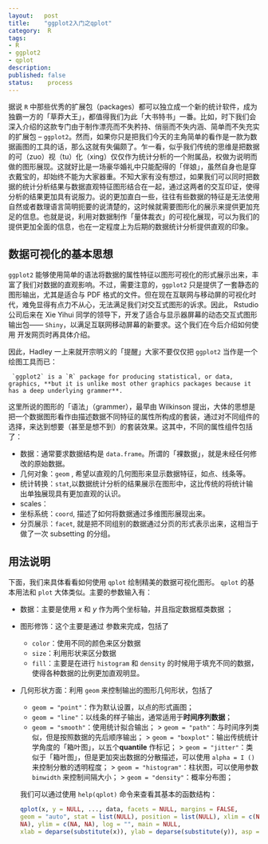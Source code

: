 ```yaml
---
layout:   post
title:    "ggplot2入门之qplot"
category:  R
tags:     
- R 
- ggplot2
- qplot
description: 
published: false
status:    process
---
```


据说 `R` 中那些优秀的扩展包（packages）都可以独立成一个新的统计软件，成为独霸一方的「草莽大王」，都值得我们为此「大书特书」一番。比如，时下我们会深入介绍的这款专门由于制作漂亮而不失矜持、俏丽而不失内涵、简单而不失充实的扩展包 -- `ggplot2`。然而，如果你只是把我们今天的主角简单的看作是一款为数据画图的工具的话，那么这就有失偏颇了。乍一看，似乎我们传统的思维是把数据的可（zuo）视（tu）化（xing）仅仅作为统计分析的一个附属品，权做为说明而做的图形展现。这就好比是一场豪华婚礼中只能配得的「伴娘」，虽然自身也是穿衣戴宝的，却始终不能为大家器重。不知大家有没有想过，如果我们可以同时把数据的统计分析结果与数据直观特征图形结合在一起，通过这两者的交互印证，使得分析的结果更加具有说服力。说的更加直白一些，往往有些数据的特征是无法使用自然或者数理语言简明扼要的说清楚的，这时候就需要图形化的展示来提供更加充足的信息。也就是说，利用对数据制作「量体裁衣」的可视化展现，可以为我们的提供更加全面的信息，也在一定程度上为后期的数据统计分析提供直观的印象。

<!-- more -->

## 数据可视化的基本思想

`ggplot2` 能够使用简单的语法将数据的属性特征以图形可视化的形式展示出来，丰富了我们对数据的直观影响。不过，需要注意的，`ggplot2` 只是提供了一套静态的图形输出，尤其是适合与 PDF 格式的文件。但在现在互联网与移动屏的可视化时代，难免显得有点力不从心，无法满足我们对交互式图形的诉求。因此， Rstudio 公司后来在 Xie Yihui 同学的领导下，开发了适合与显示器屏幕的动态交互式图形输出包—— `Shiny`，以满足互联网移动屏幕的新要求。这个我们在今后介绍如何使用 \R 开发网页时再具体介绍。

因此，Hadley 一上来就开宗明义的「提醒」大家不要仅仅把  `ggplot2` 当作是一个绘图工具而已：

     `ggplot2` is a `R` package for producing statistical, or data, graphics, **but it is unlike most other graphics packages because it has a deep underlying grammer**.

这里所说的图形的「语法」（grammer），最早由 Wilkinson 提出，大体的思想是把一个数据图形看作由描述数据不同特征的属性所构成的套装，通过对不同组件的选择，来达到想要（甚至是想不到）的套装效果。这其中，不同的属性组件包括了：

 - 数据：通常要求数据结构是 `data.frame`。所谓的「裸数据」，就是未经任何修改的原始数据。
 - 几何对象：`geom` , 希望以直观的几何图形来显示数据特征，如点、线条等。
 - 统计转换：`stat`,以数据统计分析的结果展示在图形中，这比传统的将统计输出单独展现具有更加直观的认识。
 - scales：
 - 坐标系统：`coord`, 描述了如何将数据通过多维图形展现出来。
 - 分页展示：`facet`,  就是把不同组别的数据通过分页的形式表示出来，这相当于做了一次 subsetting 的分组。

## 用法说明

下面，我们来具体看看如何使用 `qplot` 绘制精美的数据可视化图形。
`qplot` 的基本用法和 `plot` 大体类似。主要的参数输入有：

- 数据：主要是使用 $x$ 和 $y$ 作为两个坐标轴，并且指定数据框类数据 \rcode{data}；
- 图形修饰：这个主要是通过 \rcode{aesthetics} 参数来完成，包括了
  + `color`：使用不同的颜色来区分数据
  + `size`：利用形状来区分数据
  + `fill`：主要是在进行 `histogram` 和 `density` 的时候用于填充不同的数据，使得各种数据的比例更加直观明显。
- 几何形状方面：利用 `geom` 来控制输出的图形几何形状，包括了
  + `geom = "point"`：作为默认设置，以点的形式画图；
  + `geom = "line"`：以线条的样子输出，通常适用于**时间序列数据**；
  + `geom = "smooth"`：使用统计拟合输出；
   > `geom = "path"`：与时间序列类似，但是按照数据的先后顺序输出；
   > `geom = "boxplot"`：输出传统统计学角度的「箱叶图」，以五个**quantile** 作标记；
   > `geom = "jitter"`：类似于「箱叶图」，但是更加突出数据的分散描述，可以使用 `alpha = I ()` 来控制分散的透明程度；
   > `geom = "histogram"`：柱状图，可以使用参数 `binwidth` 来控制间隔大小；
   > `geom = "density"`：概率分布图；
  
  我们可以通过使用 `help(qplot)` 命令来查看其基本的函数结构：
```r
qplot(x, y = NULL, ..., data, facets = NULL, margins = FALSE,
  geom = "auto", stat = list(NULL), position = list(NULL), xlim = c(NA,
  NA), ylim = c(NA, NA), log = "", main = NULL,
  xlab = deparse(substitute(x)), ylab = deparse(substitute(y)), asp = NA)
```
